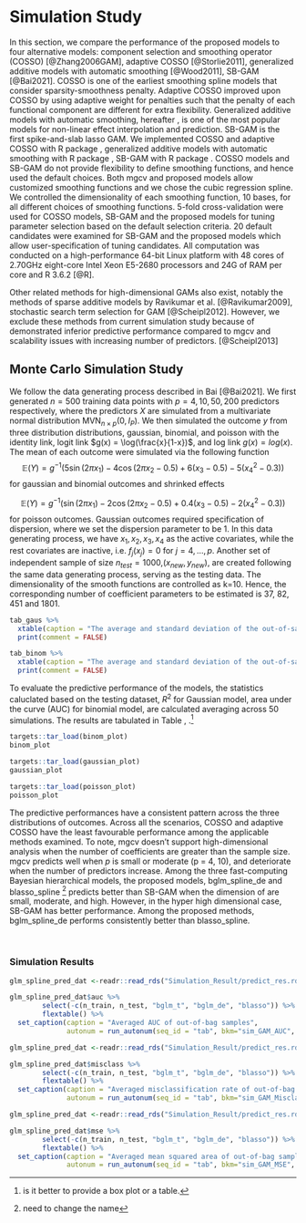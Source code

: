 # Simulation Study

In this section, we compare the performance of the proposed models to four alternative models: component selection and smoothing operator (COSSO) [@Zhang2006GAM], adaptive COSSO [@Storlie2011], generalized additive models with automatic smoothing [@Wood2011], SB-GAM [@Bai2021]. COSSO is one of the earliest smoothing spline models that consider sparsity-smoothness penalty. Adaptive COSSO improved upon COSSO by using adaptive weight for penalties such that the penalty of each functional component are different for extra flexibility. Generalized additive models with automatic smoothing, hereafter \textit{mgcv}, is one of the most popular models for non-linear effect interpolation and prediction. SB-GAM is the first spike-and-slab lasso GAM. We implemented COSSO and adaptive COSSO with R package \texttt{cosso 2.1-1}, generalized additive models with automatic smoothing with R package \texttt{mgcv 1.8-31}, SB-GAM with R package \text{sparseGAM 1.0}. COSSO models and SB-GAM do not provide flexibility to define smoothing functions, and hence used the default choices. Both mgcv and proposed models allow customized smoothing functions and we chose the cubic regression spline. We controlled the dimensionality of each smoothing function, 10 bases, for all different choices of smoothing functions. 5-fold cross-validation were used for COSSO models, SB-GAM and the proposed models for tuning parameter selection based on the default selection criteria. 20 default candidates were examined for SB-GAM and the proposed models which allow user-specification of tuning candidates. All computation was conducted on a high-performance 64-bit Linux platform with 48 cores of 2.70GHz eight-core Intel Xeon E5-2680 processors and 24G of RAM per core and R 3.6.2 [@R].

Other related methods for high-dimensional GAMs also exist, notably the methods of sparse additive models by Ravikumar et al. [@Ravikumar2009], stochastic search term selection for GAM [@Scheipl2012]. However, we exclude these methods from current simulation study because of demonstrated inferior predictive performance compared to mgcv and scalability issues with increasing number of predictors. [@Scheipl2013]


## Monte Carlo Simulation Study
We follow the data generating process described in Bai [@Bai2021]. We first generated $n=500$ training data points with $p=4, 10, 50, 200$ predictors respectively, where the predictors $X$ are simulated from a multivariate normal distribution $\text{MVN}_{n\times p}(0, I_{P})$. We then simulated the outcome $y$ from three distribution distributions, gaussian, binomial, and poisson with the identity link, logit link $g(x) = \log(\frac{x}{1-x})$, and log link $g(x) = log(x)$. The mean of each outcome were simulated via the following function
$$
\mathbb{E}(Y) = g^{-1}(5 \sin(2\pi x_1) - 4 \cos(2\pi x_2 -0.5) + 6(x_3-0.5) - 5(x_4^2 -0.3))
$$
for gaussian and binomial outcomes and shrinked effects

$$
\mathbb{E}(Y) = g^{-1}(\sin(2\pi x_1) - 2\cos(2\pi x_2 -0.5) + 0.4(x_3-0.5) - 2(x_4^2 -0.3))
$$
for  poisson outcomes. Gaussian outcomes required specification of dispersion, where we set the dispersion parameter to be 1. In this data generating process, we have $x_1, x_2, x_3, x_4$ as the active covariates, while the rest covariates are inactive, i.e. $f_j(x_j) = 0$ for $j = 4, \dots, p$. Another set of independent sample of size $n_{test}=1000$,($x_{new} ,y_{new}$), are created following the same data generating process, serving as the testing data. The dimensionality of the smooth functions are controlled as k=10. Hence, the corresponding number of coefficient parameters to be estimated is 37, 82, 451 and 1801. 
<!-- We also run the simulation where the number of bases are increased to 25 deliberately. -->

```r
tab_gaus %>% 
  xtable(caption = "The average and standard deviation of the out-of-sample $R^2$ measure for Gaussian outcomes over 50 iterations", label = "tab:gaus") %>% 
  print(comment = FALSE)
```

```r
tab_binom %>% 
  xtable(caption = "The average and standard deviation of the out-of-sample area under the curve measure for binomial outcomes over 50 iterations", label = "tab:bin_auc") %>% 
  print(comment = FALSE)
```

To evaluate the  predictive performance of the models, the statistics caluclated based on the testing dataset, $R^2$ for Gaussian model, area under the curve (AUC) for binomial model,  are calculated <!--and deviance are calculated for Poisson model,--> averaging across 50 simulations. The results are tabulated in Table \ref{tab:gaus}, \ref{tab:bin_auc}.^[is it better to provide a box plot or a table.]

```r
targets::tar_load(binom_plot)
binom_plot
```


```r
targets::tar_load(gaussian_plot)
gaussian_plot
```


```r
targets::tar_load(poisson_plot)
poisson_plot
```

The predictive performances have a consistent pattern across the three distributions of outcomes. Across all the scenarios, COSSO and adaptive COSSO have the least favourable performance among the applicable methods examined. To note, mgcv doesn't support high-dimensional analysis when the number of coefficients are greater than the sample size. mgcv predicts well when $p$ is small or moderate (p = 4, 10), and deteriorate when the number of predictors increase. Among the three fast-computing Bayesian hierarchical models, the proposed models, bglm_spline_de and blasso_spline ^[need to change the name] predicts better than SB-GAM when the dimension of are small, moderate, and high. However, in the hyper high dimensional case, SB-GAM has better performance. Among the proposed methods, bglm_spline_de performs consistently better than blasso_spline.





<!-- %are calculated to assess out-of-sample estimation accuracy, -->

<!-- We also calculated the area under the curve (AUC) of the receiver operating characteristic curve for $y_{new}$. We will also visually display the estimated smooth function with the smooth function of truth to compare if the models can infer the smooth function correctly, despite the prediction accuracy. -->



<!-- The accuracy of variable selection is measured using Matthews correlation coefficient (MCC), -->
<!-- $$ -->
<!-- MCC = \frac{TP\times TN - FP \times FN}{\sqrt{(TP+FP)(TP+FN)(TN+FP)(TN+FN)}}, -->
<!-- $$ -->
<!-- where TP, TN, FP, and FN are true positives, true negatives, false positives, and false negatives, respectively. -->


 \  

### Simulation Results

<!-- Overall, the proposed priors outperforms the state-of-art GAM model `mgcv` when the dimensionality is low, median, and high. The proposed priors predicts better than `mgcv` and infers better of the underlying smooth function. Most importantly, `mgcv` is infeasible in the high dimensional setting, i.e. when $p=50$ where the number of parameters are greater than the sample size.  -->


<!-- #### Prediction Performace -->

<!-- The prediction performance is tabulated in the table below for AUC and Supplementary tables for MSE and misclassification rate. In summary, the proposed Bayesian models outperforms the benchmark model `mgcv` regardless the choice of prior or fitting algorithm. The models with IRLS fitting algorithm give slightly better performance than the the model with cyclic coordinate descent algorithm. The advantage diminishes in the high dimensional setting (p=50). This is possible because the SS normal spline prior provides a more smooth solution, which would work well in a low to median dimension setting. However, in the high dimensional setting, there are not enough sparsity in the model, i.e. SS normal prior will provides a more complex model than necessary. This is confirmed with the visualization in the following section.  -->

```r
glm_spline_pred_dat <-readr::read_rds("Simulation_Result/predict_res.rds")

glm_spline_pred_dat$auc %>% 
        select(-c(n_train, n_test, "bglm_t", "bglm_de", "blasso")) %>% 
        flextable() %>% 
  set_caption(caption = "Averaged AUC of out-of-bag samples",
              autonum = run_autonum(seq_id = "tab", bkm="sim_GAM_AUC", pre_label = "Table "))
```

```r
glm_spline_pred_dat <-readr::read_rds("Simulation_Result/predict_res.rds")

glm_spline_pred_dat$misclass %>% 
        select(-c(n_train, n_test, "bglm_t", "bglm_de", "blasso")) %>% 
        flextable() %>% 
  set_caption(caption = "Averaged misclassification rate of out-of-bag samples",
              autonum = run_autonum(seq_id = "tab", bkm="sim_GAM_Misclass", pre_label = "Table "))
```


```r

glm_spline_pred_dat <-readr::read_rds("Simulation_Result/predict_res.rds")

glm_spline_pred_dat$mse %>% 
        select(-c(n_train, n_test, "bglm_t", "bglm_de", "blasso")) %>% 
        flextable() %>% 
  set_caption(caption = "Averaged mean squared area of out-of-bag samples",
              autonum = run_autonum(seq_id = "tab", bkm="sim_GAM_MSE", pre_label = "Table "))
```

<!-- #### Visualization -->
<!-- We plot the estimated smooth functions of the four active variables for the 100 simulation iterations, along with the 'true' smooth function. Across different settings of predictors, the patterns look similar. First of all, in all the settings, `mgcv` tends to provide more  extreme models, where in the graphs the smooth function have much higher bound than the true smooth function. Rarely the estimated smooth function from `mgcv` matches with the true smooth function. In comparison, the proposed method can interpolate the shape of the true smooth function. However, different priors and fitting algorithms have different advantages. For example, in Figure 1, we see that the SS normal distribution have problem with the tail of the smooth function, especially obvious in the estimations of the variable _x4_. However, it would have less sparse solutions, which is more likely to accurately interpolate the smooth function especially when the shape is complicated (see variable _x2_). On the contrary, the SS double exponential prior model encourages sparse solutions, which can sometime omit active predictors. -->

